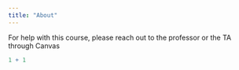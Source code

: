 ```yaml
---
title: "About"
---
```


For help with this course, please reach out to the professor or the TA through Canvas

```r
1 + 1
```
